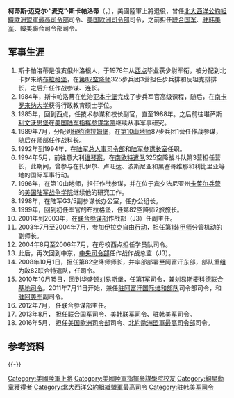 {{expand|time=2014-01-16T17:33:10+00:00}}
{{prose|time=2014-01-16T11:57:15+00:00}}
{{noteTA
|1=zh:斯卡帕洛蒂;zh-hans:斯卡帕罗蒂;zh-hant:斯卡帕羅蒂;
}}
{{Infobox military person
|name  = 柯蒂斯·斯卡帕洛蒂<br /><small>Curtis Michael Scaparrotti</small>
|birth_date   = {{birth date and age|1956|3|5}}
|death_date   = 
|birth_place  = [[美国|美国]][[俄亥俄州|俄亥俄州]][[洛根|洛根]]<ref>{{cite web |url=http://www.usfk.mil/usfk/leadership.gen.curtis.m.scaparrotti.58 |title=存档副本 |accessdate=2013-10-07  |deadurl=yes |archiveurl=https://web.archive.org/web/20131014172546/http://www.usfk.mil/usfk/leadership.gen.curtis.m.scaparrotti.58 |archivedate=2013-10-14 }}</ref>
|death_place  = 
|image        = [[File:Scaparrotti_EUCOM.jpg|250px]]
|caption=柯蒂斯·斯卡帕洛蒂上将
|allegiance   = {{flag|United States}}
|serviceyears = 1978至今
|rank         = [[File:Army-USA-OF-09.svg|60px]] [[美国陆军|美国陆军]] [[上将_(美国)|上将]]
|commands     = [[盟军最高统帅部|盟军最高统帅部]]<br />[[美国欧洲司令部|美国欧洲司令部]]<br />[[联合国军|联合国军]]<br />韓美聯合司令部<br />[[驻韩美军|驻韩美军]]<br />[[美國陸軍第1軍|第1军]]<br />[[驻阿富汗国际维和部队|驻阿富汗国际维和部队]]联合司令部<br />[[第82空降师|第82空降师]]
|battles      = [[伊拉克战争|伊拉克战争]]<br />[[持久自由军事行动|持久自由军事行动]]<br />[[支持希望行动|支持希望行动]]
|awards       = [[国防部杰出服役勋章|国防部杰出服役勋章]] <br />[[陆军杰出服役勋章|陆军杰出服役勋章]]<br />[[国防优秀服役奖章|国防优秀服役奖章]]<br />[[功绩勋章|功绩勋章]] <br />[[铜星勋章|铜星勋章]] 
}}
'''柯蒂斯·迈克尔·“麦克”·斯卡帕洛蒂'''（{{lang-en|'''Curtis Michael "Mike" Scaparrotti'''}}，{{bd|1956年|3月5日|||CatIdx=Curtis Michael Scaparrotti}}），美國陸軍上將退役，曾任[[北大西洋公約組織|北大西洋公約組織]][[歐洲盟軍最高司令部|歐洲盟軍最高司令部]]司令、[[美国欧洲司令部|美国欧洲司令部]]司令，之前担任[[联合国军|联合国军]]、[[驻韩美军|驻韩美军]]、韓美聯合司令部司令。

==军事生涯==


# 斯卡帕洛蒂是俄亥俄州洛根人，于1978年从[[美国军事学院|西点]]毕业获少尉军衔，被分配到北卡罗来纳[[布拉格堡|布拉格堡]]，在[[第82空降师|第82空降师]]325步兵团3营担任步兵排和反坦克排排长，之后升任作战参谋、连长。
# 1984年，斯卡帕洛蒂在佐治亚[[本宁堡|本宁堡]]完成了步兵军官高级课程，随后，在[[南卡罗来纳大学|南卡罗来纳大学]]获得行政教育硕士学位。
# 1985年，回到西点，任技术参谋和校长副官，直至1988年。之后前往堪萨斯[[利文沃思堡|利文沃思堡]]在[[美国陆军指挥参谋学院|美国陆军指挥参谋学院]]继续从事军事研究。
# 1989年7月，分配到[[纽约德拉姆堡|纽约德拉姆堡]]，在[[第10山地师|第10山地师]]87步兵团1营任作战参谋，随后在师部任作战科长。
# 1992年到1994年，在[[陆军总人事司令部|陆军总人事司令部]]和[[陆军参谋长室|陆军参谋长室]]任职。
# 1994年5月，前往意大利[[维琴察|维琴察]]，在[[南欧特遣队|南欧特遣队]]325空降战斗队第3营担任营长，此期间，曾参与在扎伊尔、卢旺达、波斯尼亚和黑塞哥维那和利比里亚等地的国际军事行动。
# 1996年，在第10山地师，担任作战参谋，并在位于宾夕法尼亚州[[卡莱尔兵营|卡莱尔兵营]]的[[美国陆军战争学院|美国陆军战争学院]]继续他的研究工作。
# 1998年，在陆军G3/5副参谋长办公室，任办公组长。
# 1999年，回到初任军官的布拉格堡，任第82空降师2旅旅长。
# 2001年到2003年，在[[联合参谋部|联合参谋部]]作战部（J3）任副主任。
# 2003年7月至2004年7月，参加[[伊拉克自由行动|伊拉克自由行动]]，担任[[第1装甲师|第1装甲师]]分管机动的副师长。
# 2004年8月至2006年7月，在母校西点担任学员队司令。
# 此后，再次回到中东，[[中央司令部|中央司令部]]任作战作战总监（J3）。
# 2008年10月1日，担任第82空降师师长，并率部部署至阿富汗东部，部队重组为敌82联合特遣队，任司令。
# 2010年10月15日，回到华盛顿[[刘易斯堡|刘易斯堡]]，任[[第1军|第1军]]司令，兼[[刘易斯麦科德联合基地司令|刘易斯麦科德联合基地司令]]。2011年7月11日开始，兼任[[驻阿富汗国际维和部队|驻阿富汗国际维和部队]]司令部司令，和[[驻阿美军|驻阿美军]]副司令。
# 2012年7月， 任联合参谋部主任。
# 2013年8月， 担任[[联合国军|联合国军]]司令、[[美韩联军|美韩联军]]司令、[[驻韩美军|驻韩美军]]司令。
# 2016年5月， 担任[[美国欧洲司令部|美国欧洲司令部]]司令、[[北約|北約]][[歐洲盟軍最高司令部|歐洲盟軍最高司令部]]司令。

== 参考资料 ==
<references/>

{{-}}
{{s-start}}
{{s-off}}
{{s-before|[[菲利普·布里德洛夫|菲利普·布里德洛夫]]<br>}}
{{s-title|[[北約|北約]][[歐洲盟軍最高司令部|歐洲盟軍最高司令部]]司令|2016年5月4日-<br />}}
{{s-inc}}
{{s-before|{{Link-en|詹姆斯·瑟曼|James D. Thurman}}<br>}}
{{s-title|[[驻韩美军|驻韩美军司令]]|2013年10月2日-2016年4月30日}}
{{s-after|[[文森特·布鲁克斯|文森特·布鲁克斯]]<br>}}
{{end box}}
{{DEFAULTSORT:Scaparrotti, Curtis}}
[[Category:美國陸軍上將|Category:美國陸軍上將]]
[[Category:美國陸軍指揮參謀學院校友|Category:美國陸軍指揮參謀學院校友]]
[[Category:銅星勳章獲得者|Category:銅星勳章獲得者]]
[[Category:北大西洋公約組織盟軍最高司令|Category:北大西洋公約組織盟軍最高司令]]
[[Category:驻韩美军司令|Category:驻韩美军司令]]